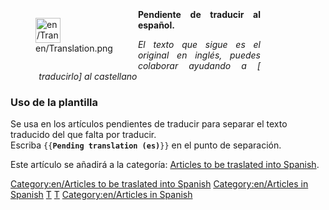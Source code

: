 <div style="width: 400px; margin: .5cm 0; clear: both"><div style="float: left">[[File:en/Translation.png|40px|left]]</div>
<div class="plainlinks" style="margin-left: 1.2cm; text-align: justify"><p style="border-bottom: 1px solid #8888aa">'''Pendiente de traducir al español.'''</p>
<p style="font-size: 90%">''El texto que sigue es el original en inglés, puedes colaborar ayudando a [{{fullurl:{{FULLPAGENAME}}|action=edit}} traducirlo] al castellano''</p></div></div>
<includeonly>[[Category:en/Articles to be traslated into Spanish]][[Category:en/Articles in Spanish]]</includeonly>
<noinclude>
===Uso de la plantilla===
Se usa en los artículos pendientes de traducir para separar el texto traducido del que falta por traducir.<br/>
Escriba <code><nowiki>{{</nowiki>'''Pending translation (es)'''<nowiki>}}</nowiki></code> en el punto de separación.

Este artículo se añadirá a la categoría: [[:Category:en/Articles to be traslated into Spanish|Articles to be traslated into Spanish]].
[[Category:en/Templates|T]][[Category:en/Message boxes|T]][[Category:en/Articles in Spanish]]
</noinclude>